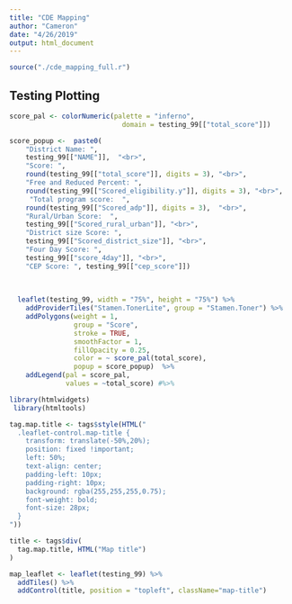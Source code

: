```yaml
---
title: "CDE Mapping"
author: "Cameron"
date: "4/26/2019"
output: html_document
---
```


```r
source("./cde_mapping_full.r")
```

## Testing Plotting
```r
score_pal <- colorNumeric(palette = "inferno",
                            domain = testing_99[["total_score"]])

score_popup <-  paste0(
    "District Name: ",
    testing_99[["NAME"]],  "<br>",
    "Score: ",
    round(testing_99[["total_score"]], digits = 3), "<br>",
    "Free and Reduced Percent: ",
    round(testing_99[["Scored_eligibility.y"]], digits = 3), "<br>",
     "Total program score:  ",
    round(testing_99[["Scored_adp"]], digits = 3),  "<br>",
    "Rural/Urban Score:  ",
    testing_99[["Scored_rural_urban"]], "<br>",
    "District size Score: ",
    testing_99[["Scored_district_size"]], "<br>",
    "Four Day Score: ",
    testing_99[["score_4day"]], "<br>",
    "CEP Score: ", testing_99[["cep_score"]])
 
 
 
  leaflet(testing_99, width = "75%", height = "75%") %>%
    addProviderTiles("Stamen.TonerLite", group = "Stamen.Toner") %>%
    addPolygons(weight = 1,
                group = "Score",
                stroke = TRUE,
                smoothFactor = 1,
                fillOpacity = 0.25,
                color = ~ score_pal(total_score),
                popup = score_popup)  %>%
    addLegend(pal = score_pal,
              values = ~total_score) #%>% 

library(htmlwidgets)
 library(htmltools)

tag.map.title <- tags$style(HTML("
  .leaflet-control.map-title { 
    transform: translate(-50%,20%);
    position: fixed !important;
    left: 50%;
    text-align: center;
    padding-left: 10px; 
    padding-right: 10px; 
    background: rgba(255,255,255,0.75);
    font-weight: bold;
    font-size: 28px;
  }
"))

title <- tags$div(
  tag.map.title, HTML("Map title")
)  

map_leaflet <- leaflet(testing_99) %>%
  addTiles() %>%
  addControl(title, position = "topleft", className="map-title")
    
```



